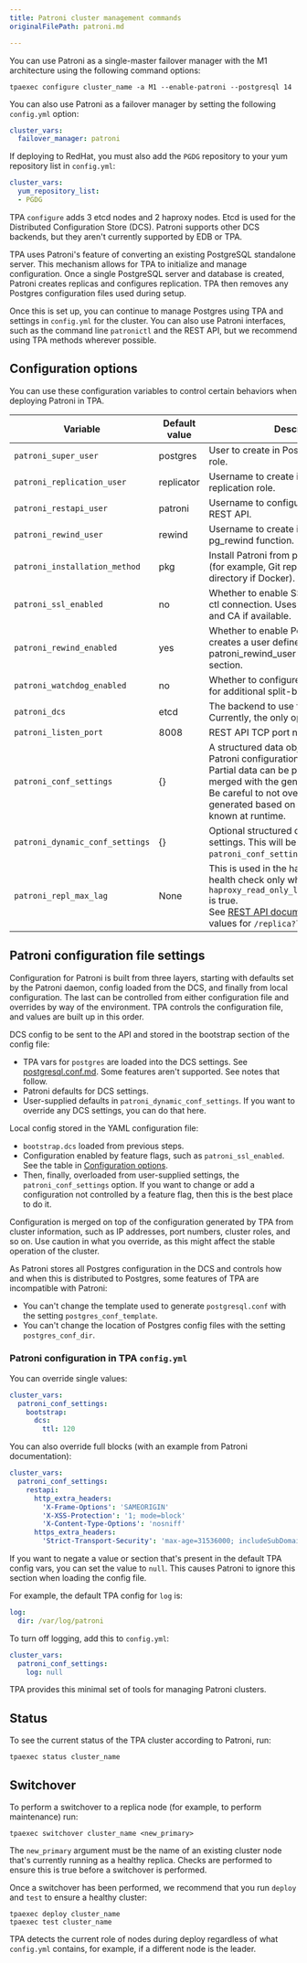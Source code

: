 ```yaml
---
title: Patroni cluster management commands
originalFilePath: patroni.md

---
```


You can use Patroni as a single-master failover manager with the M1
architecture using the following command options:

```shell
tpaexec configure cluster_name -a M1 --enable-patroni --postgresql 14
```

You can also use Patroni as a failover manager by setting the following
`config.yml` option:

```yaml
cluster_vars:
  failover_manager: patroni
```

If deploying to RedHat, you must also add the `PGDG` repository to your
yum repository list in `config.yml`:

```yaml
cluster_vars:
  yum_repository_list:
  - PGDG
```

TPA `configure` adds 3 etcd nodes and 2 haproxy nodes. Etcd is used
for the Distributed Configuration Store (DCS). Patroni supports other
DCS backends, but they aren't currently supported by EDB or TPA.

TPA uses Patroni's feature of converting an existing PostgreSQL
standalone server. This mechanism allows for TPA to initialize and manage
configuration. Once a single PostgreSQL server and database is
created, Patroni creates replicas and configures replication.
TPA then removes any Postgres configuration files used during setup.

Once this is set up, you can continue to manage Postgres using TPA and settings
in `config.yml` for the cluster. You can also use Patroni interfaces,
such as the command line `patronictl` and the REST API, but we
recommend using TPA methods wherever possible.

## Configuration options

You can use these configuration variables to control certain behaviors
when deploying Patroni in TPA.

| Variable                        | Default value | Description                                                                                                                                                                                                                                                           |
| ------------------------------- | ------------- | --------------------------------------------------------------------------------------------------------------------------------------------------------------------------------------------------------------------------------------------------------------------- |
| `patroni_super_user`            | postgres      | User to create in Postgres for superuser role.                                                                                                                                                                                                                        |
| `patroni_replication_user`      | replicator    | Username to create in Postgres for replication role.                                                                                                                                                                                                                  |
| `patroni_restapi_user`          | patroni       | Username to configure for the Patroni REST API.                                                                                                                                                                                                                       |
| `patroni_rewind_user`           | rewind        | Username to create in postgres for pg_rewind function.                                                                                                                                                                                                                |
| `patroni_installation_method`   | pkg           | Install Patroni from packages or source (for example, Git repo or local source directory if Docker).                                                                                                                                                                  |
| `patroni_ssl_enabled`           | no            | Whether to enable SSL for REST API and ctl connection. Uses the cluster SSL cert and CA if available.                                                                                                                                                                 |
| `patroni_rewind_enabled`        | yes           | Whether to enable Postgres rewind; creates a user defined by patroni_rewind_user and adds config section.                                                                                                                                                             |
| `patroni_watchdog_enabled`      | no            | Whether to configure the kernel watchdog for additional split-brain prevention.                                                                                                                                                                                       |
| `patroni_dcs`                   | etcd          | The backend to use for the DCS. Currently, the only option is etcd.                                                                                                                                                                                                   |
| `patroni_listen_port`           | 8008          | REST API TCP port number.                                                                                                                                                                                                                                             |
| `patroni_conf_settings`         | {}            | A structured data object with overrides for Patroni configuration.<br/>Partial data can be provided and will be merged with the generated config.<br/>Be careful to not override values that are generated based on instance information known at runtime.            |
| `patroni_dynamic_conf_settings` | {}            | Optional structured data just for DCS settings. This will be merged onto `patroni_conf_settings`.                                                                                                                                                                     |
| `patroni_repl_max_lag`          | None          | This is used in the haproxy backend health check only when `haproxy_read_only_load_balancer_enabled` is true.<br/>See [REST API documentation](https://patroni.readthedocs.io/en/latest/rest_api.html#health-check-endpoints) for possible values for `/replica?lag`. |

## Patroni configuration file settings

Configuration for Patroni is built from three layers, starting with
defaults set by the Patroni daemon, config loaded from the DCS,
and finally from local configuration. The last can be controlled from
either configuration file and overrides by way of the environment. TPA
controls the configuration file, and values are built up in this order.

DCS config to be sent to the API and stored in the bootstrap section
of the config file:

-   TPA vars for `postgres` are loaded into the DCS settings.
    See [postgresql.conf.md](postgresql.conf/).
    Some features aren't supported. See notes that follow.
-   Patroni defaults for DCS settings.
-   User-supplied defaults in `patroni_dynamic_conf_settings`. If you want
    to override any DCS settings, you can do that here.

Local config stored in the YAML configuration file:

-   `bootstrap.dcs` loaded from previous steps.
-   Configuration enabled by feature flags, such as `patroni_ssl_enabled`.
    See the table in [Configuration options](#configuration-options).
-   Then, finally, overloaded from user-supplied settings, the
    `patroni_conf_settings` option. If you want to change or add
    a configuration not controlled by a feature flag, then this is the best
    place to do it.

Configuration is merged on top of the configuration
generated by TPA from cluster information, such as IP addresses,
port numbers, cluster roles, and so on. Use caution in what you override,
as this might affect the stable operation of the cluster.

As Patroni stores all Postgres configuration in the DCS and controls
how and when this is distributed to Postgres, some features of TPA are
incompatible with Patroni:

-   You can't change the template
    used to generate `postgresql.conf` with the setting
    `postgres_conf_template`.
-   You can't change the location of Postgres config files with the
    setting `postgres_conf_dir`.

### Patroni configuration in TPA `config.yml`

You can override single values:

```yaml
cluster_vars:
  patroni_conf_settings:
    bootstrap:
      dcs:
        ttl: 120
```

You can also override full blocks (with an example from Patroni documentation):

```yaml
cluster_vars:
  patroni_conf_settings:
    restapi:
      http_extra_headers:
        'X-Frame-Options': 'SAMEORIGIN'
        'X-XSS-Protection': '1; mode=block'
        'X-Content-Type-Options': 'nosniff'
      https_extra_headers:
        'Strict-Transport-Security': 'max-age=31536000; includeSubDomains'
```

If you want to negate a value or section that's present in the default
TPA config vars, you can set the value to `null`. This causes
Patroni to ignore this section when loading the config file.

For example, the default TPA config for `log` is:

```yaml
log:
  dir: /var/log/patroni
```

To turn off logging, add this to `config.yml`:

```yaml
cluster_vars:
  patroni_conf_settings:
    log: null
```

TPA provides this minimal set of tools for managing Patroni
clusters.

## Status

To see the current status of the TPA cluster according to Patroni,
run:

```shell
tpaexec status cluster_name
```

## Switchover

To perform a switchover to a replica node (for example, to perform maintenance)
run:

```shell
tpaexec switchover cluster_name <new_primary>
```

The `new_primary` argument must be the name of an existing cluster node
that's currently running as a healthy replica. Checks are performed
to ensure this is true before a switchover is performed.

Once a switchover has been performed, we recommend that you run
`deploy` and `test` to ensure a healthy cluster:

```shell
tpaexec deploy cluster_name
tpaexec test cluster_name
```

TPA detects the current role of nodes during deploy regardless of
what `config.yml` contains, for example, if a different node is the leader.
